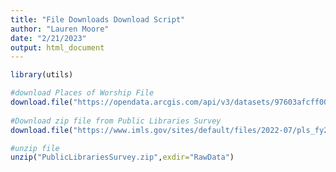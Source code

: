 ```yaml
---
title: "File Downloads Download Script"
author: "Lauren Moore"
date: "2/21/2023"
output: html_document
---
```


```r
library(utils)

#download Places of Worship File
download.file("https://opendata.arcgis.com/api/v3/datasets/97603afcff00443f874acbe03c9e794a_0/downloads/data?format=csv&spatialRefId=3857&where=1%3D1", "./RawData/PlacesofWorship.csv")
  
#Download zip file from Public Libraries Survey
download.file("https://www.imls.gov/sites/default/files/2022-07/pls_fy2020_csv.zip", "./PublicLibrariesSurvey.zip")

#unzip file
unzip("PublicLibrariesSurvey.zip",exdir="RawData")

```


